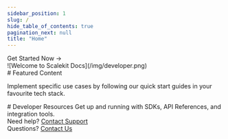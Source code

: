 ```yaml
---
sidebar_position: 1
slug: /
hide_table_of_contents: true
pagination_next: null
title: "Home"
---
```



<div className="homepage">
<div className="row section">
<div className="col col-2">
<Hero title="Scalekit Developer Docs" subtitle="Implement Single Sign-on in just a few hours with our quick start guides, SDKs and code samples!">
<Link className="button button--primary button--outline" href="/sso/single-sign-on/quickstart">Get Started Now -> </Link>

</Hero>
</div>
<div className="col col-2">
![Welcome to Scalekit Docs](/img/developer.png)
</div>
</div>

<div className="row section padding-vert--lg">
<div className="col col-2">
# Featured Content

Implement specific use cases by following our quick start guides in your favourite tech stack.
</div>
<div className="col col-2">
<ProductList
items={[{
  title: "Implement Enterprise SSO",
  description: "Implement Enterprise Single Sign-on to support authentication via SAML or OIDC with your customer's Identity Provider",
  href: "/sso/single-sign-on/quickstart",
},{
  title: "Implement Social Login",
  description: "Make it easy for your customers to securely login to your application with social providers like Google, Microsoft, Github etc",
  href: "https://www.scalekit.com/blog",
},{
  title: "Integrate Admin Portal",
  description: "Allow your customers to configure and manage their own Single Sign-on configuration using our no-code tools",
  href: "/sso/single-sign-on/quickstart-admin-portal",
},{
  title: "Launch Checklist",
  description: "Check off these recommended steps before launching your app in Production",
  href: "/sso/single-sign-on/launch-checklist",
}]}>

</ProductList>
</div>
</div>

<div className="row section padding-vert--lg">
<div className="col col-2">
# Developer Resources
Get up and running with SDKs, API References, and integration tools.
</div>
<div className="col col-2">
<ProductList
items={[{
  title: "SDKs",
  description: "Offical Scalekit client libraries in Node.JS, Python, Go and Java",
  href: "/sdks",
},{
  title: "API Reference",
  description: "Go through our well documented REST APIs and code samples in Node.JS, Python, Go and Java",
  href: "/apis",
}]}>

</ProductList>
</div>
</div>

<div className="footerLink"><IoHelpBuoyOutline /> Need help? <a href="mailto:support@scalekit.com">Contact Support</a></div>
<div className="footerLink"><IoHelpCircleOutline /> Questions? <a href="mailto:hi@scalekit.com">Contact Us</a></div>

</div>
